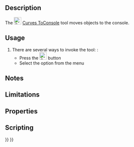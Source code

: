 <languages/>
<translate>

<!--T:1-->
{{Docnav
|[[Curves_PasteSVG|PasteSVG]]
|[[Curves_AdjacentFaces|AdjacentFaces]]
|[[Curves_Workbench|Curves]]
|IconL=Curves_PasteSVG.svg
|IconR=Curves_AdjacentFaces.svg
|IconC=Curves_workbench_icon.svg
}}

<!--T:2-->
{{GuiCommand
|Name=Curves ToConsole
|MenuLocation=Misc. → Objects to Console
|Workbenches=[[Curves_Workbench|Curves]]
}}

==Description== <!--T:3-->

<!--T:4-->
The [[Image:Curves_ToConsole.svg|24px]] [[Curves_ToConsole|Curves ToConsole]] tool moves objects to the console.

==Usage== <!--T:5-->

<!--T:6-->
# There are several ways to invoke the tool: :
#* Press the [[Image:Curves_ToConsole.svg|24px]] button
#* Select the {{MenuCommand|Misc. → Objects to Console}} option from the menu


==Notes== <!--T:7-->


==Limitations== <!--T:8-->


==Properties== <!--T:9-->


==Scripting== <!--T:10-->


<!--T:11-->
{{Docnav
|[[Curves_PasteSVG|PasteSVG]]
|[[Curves_AdjacentFaces|AdjacentFaces]]
|[[Curves_Workbench|Curves]]
|IconL=Curves_PasteSVG.svg
|IconR=Curves_AdjacentFaces.svg
|IconC=Curves_workbench_icon.svg
}}

</translate>
{{Curves Tools navi{{#translation:}}}}
{{Userdocnavi{{#translation:}}}}